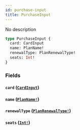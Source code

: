 ```yaml
---
id: purchase-input
title: PurchaseInput
---
```


No description

```graphql
type PurchaseInput {
  card: CardInput
  name: PlanName!
  renewalType: PlanRenewalType!
  seats: Int!
}
```

### Fields

#### `card` ([`CardInput`](/docs/graphql/inputs/card-input))

#### `name` ([`PlanName!`](/docs/graphql/enums/plan-name))

#### `renewalType` ([`PlanRenewalType!`](/docs/graphql/enums/plan-renewal-type))

#### `seats` ([`Int!`](/docs/graphql/scalars/int))
